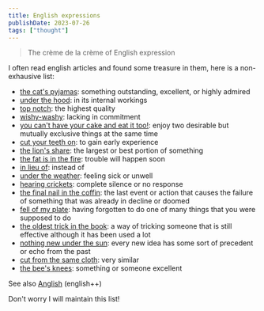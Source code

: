 ```yaml
---
title: English expressions
publishDate: 2023-07-26
tags: ["thought"]
---
```


> The crème de la crème of English expression

I often read english articles and found some treasure in them, here is a non-exhausive list:

- [the cat's pyjamas](https://en.wiktionary.org/wiki/the_cat%27s_pyjamas): something outstanding, excellent, or highly admired
- [under the hood](https://en.wiktionary.org/wiki/under_the_hood): in its internal workings
- [top notch](https://en.wiktionary.org/wiki/top_notch): the highest quality
- [wishy-washy](https://en.wiktionary.org/wiki/wishy-washy): lacking in commitment
- [you can't have your cake and eat it too!](https://en.wiktionary.org/wiki/have_one%27s_cake_and_eat_it_too): enjoy two desirable but mutually exclusive things at the same time
- [cut your teeth on](https://en.wiktionary.org/wiki/cut_one%27s_teeth): to gain early experience
- [the lion's share](https://en.wiktionary.org/wiki/lion%27s_share):  the largest or best portion of something
- [the fat is in the fire](https://en.wiktionary.org/wiki/the_fat_is_in_the_fire): trouble will happen soon
- [in lieu of](https://en.wiktionary.org/wiki/in_lieu_of): instead of
- [under the weather](https://en.wiktionary.org/wiki/under_the_weather): feeling sick or unwell
- [hearing crickets](https://idioms.thefreedictionary.com/I+hear+crickets): complete silence or no response
- [the final nail in the coffin](https://en.wiktionary.org/wiki/final_nail_in_the_coffin): the last event or action that causes the failure of something that was already in decline or doomed
- [fell of my plate](https://www.clichelist.net/fell-off-my-plate/): having forgotten to do one of many things that you were supposed to do
- [the oldest trick in the book](https://en.wiktionary.org/wiki/the_oldest_trick_in_the_book): a way of tricking someone that is still effective although it has been used a lot
- [nothing new under the sun](https://en.wiktionary.org/wiki/there_is_nothing_new_under_the_sun): every new idea has some sort of precedent or echo from the past
- [cut from the same cloth](https://en.wiktionary.org/wiki/cut_from_the_same_cloth): very similar
- [the bee's knees](https://en.wiktionary.org/wiki/the_bee%27s_knees): something or someone excellent

See also [Anglish](https://anglish.org/wiki/Anglish) (english++)

Don't worry I will maintain this list!